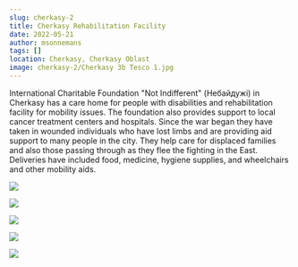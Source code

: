 ```yaml
---
slug: cherkasy-2
title: Cherkasy Rehabilitation Facility
date: 2022-05-21
author: msonnemans
tags: []
location: Cherkasy, Cherkasy Oblast
image: cherkasy-2/Cherkasy 3b Tesco 1.jpg
---
```

International Charitable Foundation "Not Indifferent" (Небайдужі) in Cherkasy has a care home for people with disabilities and rehabilitation facility for mobility issues. The foundation also provides support to local cancer treatment centers and hospitals. Since the war began they have taken in wounded individuals who have lost limbs and are providing aid support to many people in the city.  They help care for displaced families and also those passing through as they flee the fighting in the East.  Deliveries have included food, medicine, hygiene supplies, and wheelchairs and other mobility aids.

![](/images/cherkasy-2/cherkasy%20rehab%201.jpg)

![](/images/cherkasy-2/cherkasy%20rehab%202.jpg)

![](/images/cherkasy-2/cherkasy%20rehab%203.jpg)

![](/images/cherkasy-2/cherkasy%20rehab%204.jpg)

![](/images/cherkasy-2/cherkasy%20rehab%205.jpg)
